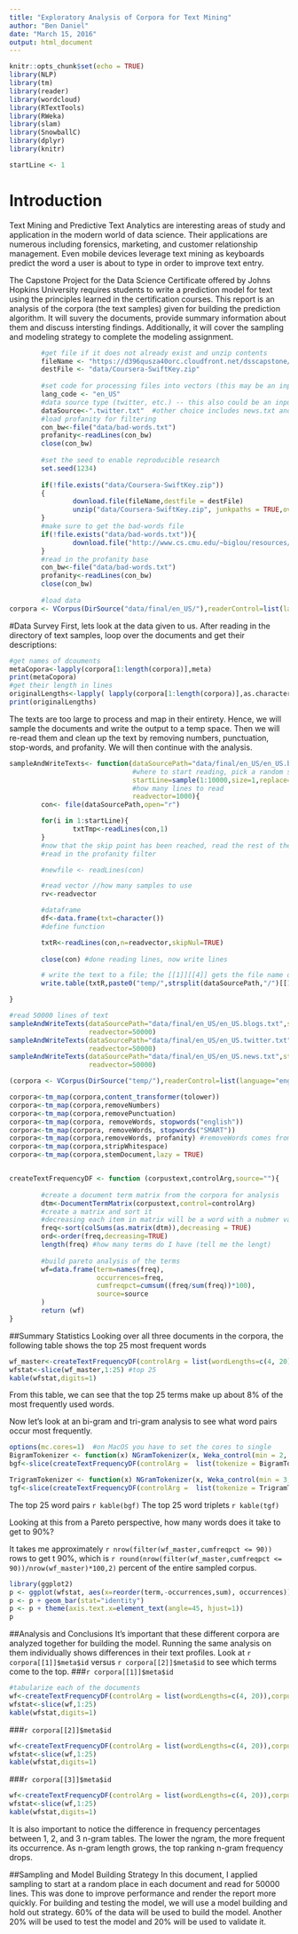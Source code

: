 ```yaml
---
title: "Exploratory Analysis of Corpora for Text Mining"
author: "Ben Daniel"
date: "March 15, 2016"
output: html_document
---
```

```r
knitr::opts_chunk$set(echo = TRUE)
library(NLP)
library(tm)
library(reader)
library(wordcloud)
library(RTextTools)
library(RWeka)
library(slam)
library(SnowballC)
library(dplyr)
library(knitr)

startLine <- 1
```
# Introduction
Text Mining and Predictive Text Analytics are interesting areas of study and application in the modern world of data science.  Their applications are numerous including forensics, marketing, and customer relationship management.  Even mobile devices leverage text mining as keyboards predict the word a user is about to type in order to improve text entry.

The Capstone Project for the Data Science Certificate offered by Johns Hopkins University requires students to write a prediction model for text using the principles learned in the certification courses. This report is an analysis of the corpora (the text samples) given for building the prediction algorithm.  It will suvery the documents, provide summary information about them and discuss intersting findings.  Additionally, it will cover the sampling and modeling strategy to complete the modeling assignment.

```r
        #get file if it does not already exist and unzip contents
        fileName <- "https://d396qusza40orc.cloudfront.net/dsscapstone/dataset/Coursera-SwiftKey.zip"
        destFile <- "data/Coursera-SwiftKey.zip"
        
        #set code for processing files into vectors (this may be an input into the shiny app at the end)
        lang_code <- "en_US"
        #data source type (twitter, etc.) -- this also could be an input from the shiny app
        dataSource<-".twitter.txt"  #other choice includes news.txt and blogs.txt
        #load profanity for filtering
        con_bw<-file("data/bad-words.txt")
        profanity<-readLines(con_bw)
        close(con_bw)
        
        #set the seed to enable reproducible research
        set.seed(1234)
        
        if(!file.exists("data/Coursera-SwiftKey.zip"))
        {
                download.file(fileName,destfile = destFile)
                unzip("data/Coursera-SwiftKey.zip", junkpaths = TRUE,overwrite = TRUE, exdir="data")
        }
        #make sure to get the bad-words file 
        if(!file.exists("data/bad-words.txt")){
                download.file("http://www.cs.cmu.edu/~biglou/resources/bad-words.txt",destfile="data/bad-words.txt")
        }
        #read in the profanity base
        con_bw<-file("data/bad-words.txt")
        profanity<-readLines(con_bw)
        close(con_bw)
        
        #load data
corpora <- VCorpus(DirSource("data/final/en_US/"),readerControl=list(language="en"))
```
#Data Survey
First, lets look at the data given to us.  After reading in the directory of text samples, loop over the documents and get their descriptions:
```r
#get names of dcouments
metaCopora<-lapply(corpora[1:length(corpora)],meta)
print(metaCopora)
#get their length in lines
originalLengths<-lapply( lapply(corpora[1:length(corpora)],as.character) , length)
print(originalLengths)
```
The texts are too large to process and map in their entirety. Hence, we will sample the documents and write the output to a temp space.  Then we will re-read them and clean up the text by removing numbers, punctuation, stop-words, and profanity. We will then continue with the analysis.

```r
sampleAndWriteTexts<- function(dataSourcePath="data/final/en_US/en_US.blogs.txt",
                               #where to start reading, pick a random spot and start reading
                               startLine=sample(1:10000,size=1,replace=T), 
                               #how many lines to read
                               readvector=1000){
        con<- file(dataSourcePath,open="r")

        for(i in 1:startLine){
                txtTmp<-readLines(con,1)
        }
        #now that the skip point has been reached, read the rest of the file
        #read in the profanity filter

        #newfile <- readLines(con)

        #read vector //how many samples to use
        rv<-readvector

        #dataframe
        df<-data.frame(txt=character())
        #define function

        txtR<-readLines(con,n=readvector,skipNul=TRUE)
        
        close(con) #done reading lines, now write lines

        # write the text to a file; the [[1]][[4]] gets the file name of the original document
        write.table(txtR,paste0("temp/",strsplit(dataSourcePath,"/")[[1]][4]),col.names=FALSE)

}

#read 50000 lines of text
sampleAndWriteTexts(dataSourcePath="data/final/en_US/en_US.blogs.txt",startLine=startLine,
                    readvector=50000)
sampleAndWriteTexts(dataSourcePath="data/final/en_US/en_US.twitter.txt",startLine=startLine,
                    readvector=50000)
sampleAndWriteTexts(dataSourcePath="data/final/en_US/en_US.news.txt",startLine=startLine,
                    readvector=50000)

(corpora <- VCorpus(DirSource("temp/"),readerControl=list(language="english")))

corpora<-tm_map(corpora,content_transformer(tolower))
corpora<-tm_map(corpora,removeNumbers)
corpora<-tm_map(corpora,removePunctuation)
corpora<-tm_map(corpora, removeWords, stopwords("english"))
corpora<-tm_map(corpora, removeWords, stopwords("SMART"))
corpora<-tm_map(corpora,removeWords, profanity) #removeWords comes from the tm package
corpora<-tm_map(corpora,stripWhitespace)
corpora<-tm_map(corpora,stemDocument,lazy = TRUE)


createTextFrequencyDF <- function (corpustext,controlArg,source=""){
       
        #create a document term matrix from the corpora for analysis
        dtm<-DocumentTermMatrix(corpustext,control=controlArg)
        #create a matrix and sort it 
        #decreasing each item in matrix will be a word with a nubmer value 
        freq<-sort(colSums(as.matrix(dtm)),decreasing = TRUE) 
        ord<-order(freq,decreasing=TRUE)
        length(freq) #how many terms do I have (tell me the lengt)
        
        #build pareto analysis of the terms
        wf=data.frame(term=names(freq),
                      occurrences=freq,
                      cumfreqpct=cumsum((freq/sum(freq))*100),
                      source=source
        )
        return (wf)
}

```
##Summary Statistics
Looking over all three documents in the corpora, the following table shows the top 25 most frequent words
```r
wf_master<-createTextFrequencyDF(controlArg = list(wordLengths=c(4, 20)),corpustext = corpora,source="All Docs")
wfstat<-slice(wf_master,1:25) #top 25
kable(wfstat,digits=1)

```

From this table, we can see that the top 25 terms make up about 8% of the most frequently used words.

Now let's look at an bi-gram and tri-gram analysis to see what word pairs occur most frequently.
```r

options(mc.cores=1)  #on MacOS you have to set the cores to single
BigramTokenizer <- function(x) NGramTokenizer(x, Weka_control(min = 2, max = 2))
bgf<-slice(createTextFrequencyDF(controlArg =  list(tokenize = BigramTokenizer),corpustext = corpora,source="All Docs"),1:25)

TrigramTokenizer <- function(x) NGramTokenizer(x, Weka_control(min = 3, max = 3))
tgf<-slice(createTextFrequencyDF(controlArg =  list(tokenize = TrigramTokenizer),corpustext = corpora, source="All Docs"),1:25)
```
The top 25 word pairs
`r kable(bgf)`
The top 25 word triplets
`r kable(tgf)`

Looking at this from a Pareto perspective, how many words does it take to get to 90%?

It takes me approximately `r nrow(filter(wf_master,cumfreqpct <= 90))` rows to get t 90%, which is  `r round(nrow(filter(wf_master,cumfreqpct <= 90))/nrow(wf_master)*100,2)` percent of the entire sampled corpus.

```r

library(ggplot2)
p <- ggplot(wfstat, aes(x=reorder(term,-occurrences,sum), occurrences))
p <- p + geom_bar(stat="identity")
p <- p + theme(axis.text.x=element_text(angle=45, hjust=1))
p

```

##Analysis and Conclusions
It's important that these different corpora are analyzed together for building the model.  Running the same analysis on them individually shows differences in their text profiles.  Look at `r corpora[[1]]$meta$id` versus `r corpora[[2]]$meta$id` to see which terms come to the top.
###`r corpora[[1]]$meta$id`
```r
#tabularize each of the documents
wf<-createTextFrequencyDF(controlArg = list(wordLengths=c(4, 20)),corpustext = corpora[1],source=corpora[[1]]$meta$id)
wfstat<-slice(wf,1:25)
kable(wfstat,digits=1)
```

###`r corpora[[2]]$meta$id`
```r
wf<-createTextFrequencyDF(controlArg = list(wordLengths=c(4, 20)),corpustext = corpora[2],source=corpora[[2]]$meta$id)
wfstat<-slice(wf,1:25)
kable(wfstat,digits=1)
```
###`r corpora[[3]]$meta$id`
```r
wf<-createTextFrequencyDF(controlArg = list(wordLengths=c(4, 20)),corpustext = corpora[3],source=corpora[[3]]$meta$id)
wfstat<-slice(wf,1:25)
kable(wfstat,digits=1)
```


It is also important to notice the  difference in frequency percentages between 1, 2, and 3 n-gram tables.  The lower the ngram, the more frequent its occurrence.  As n-gram length grows, the top ranking n-gram frequency drops.  

##Sampling and Model Building Strategy
In this document, I applied sampling to start at a random place in each document and read for 50000 lines.  This was done to improve performance and render the report more quickly.  For building and testing the model, we will use a model building and hold out strategy.  60% of the data will be used to build the model.  Another 20% will be used to test the model and 20% will be used to validate it.


